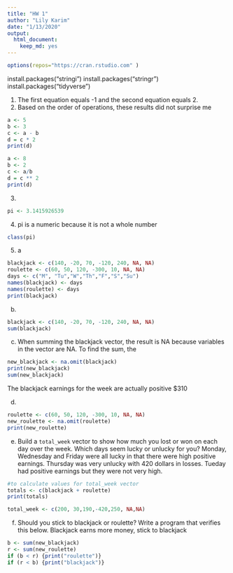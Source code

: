 ```yaml
---
title: "HW 1"
author: "Lily Karim"
date: "1/13/2020"
output: 
  html_document: 
    keep_md: yes
---
```

```r
options(repos="https://cran.rstudio.com" )
```

install.packages("stringi")
install.packages("stringr")
install.packages("tidyverse")

1. The first equation equals -1 and the second equation equals 2.
2. Based on the order of operations, these results did not surprise me
```r
a <- 5
b <- 3
c <- a - b
d = c * 2
print(d)
```


```r
a <- 8
b <- 2
c <- a/b
d = c ** 2
print(d)
```

3.
```r
pi <- 3.1415926539
```

4. pi is a numeric because it is not a whole number
```r
class(pi)

```

5.
a
```r
blackjack <- c(140, -20, 70, -120, 240, NA, NA)
roulette <- c(60, 50, 120, -300, 10, NA, NA)
days <- c("M", "Tu","W","Th","F","S","Su")
names(blackjack) <- days
names(roulette) <- days
print(blackjack)
```
b. 
```r
blackjack <- c(140, -20, 70, -120, 240, NA, NA)
sum(blackjack)
```
c. When summing the blackjack vector, the result is NA because variables in the vector are NA. To find the sum, the 
```r
new_blackjack <- na.omit(blackjack)
print(new_blackjack)
sum(new_blackjack)
```

The blackjack earnings for the week are actually positive $310 


d.
```r
roulette <- c(60, 50, 120, -300, 10, NA, NA)
new_roulette <- na.omit(roulette)
print(new_roulette)
```

e. Build a `total_week` vector to show how much you lost or won on each day over the week. Which days seem lucky or unlucky for you?
Monday, Wednesday and Friday were all lucky in that there were high positive earnings. Thursday was very unlucky with 420 dollars in losses. Tueday had positive earnings but they were not very high.
```r
#to calculate values for total_week vector
totals <- c(blackjack + roulette)
print(totals)
```

```r
total_week <- c(200, 30,190,-420,250, NA,NA)
```


f. Should you stick to blackjack or roulette? Write a program that verifies this below.
Blackjack earns more money, stick to blackjack
```r
b <- sum(new_blackjack)
r <- sum(new_roulette)
if (b < r) {print("roulette")} 
if (r < b) {print("blackjack")}

```

